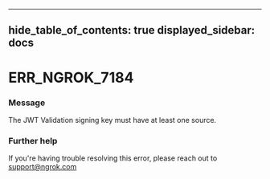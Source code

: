 

---
hide_table_of_contents: true
displayed_sidebar: docs
---


# ERR_NGROK_7184

### Message
The JWT Validation signing key must have at least one source.

<ErrorDetails />



### Further help
If you're having trouble resolving this error, please reach out to [support@ngrok.com](mailto:support@ngrok.com?subject=Help%20with%20ERR_NGROK_7184)


